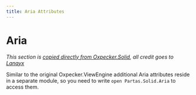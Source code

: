 ```yaml
---
title: Aria Attributes
---
```


# Aria

_This section is [copied directly from Oxpecker.Solid](https://lanayx.github.io/Oxpecker/src/Oxpecker.Solid/#aria), all credit goes to [Lanayx](https://github.com/Lanayx)_

Similar to the original Oxpecker.ViewEngine additional Aria attributes reside in a separate module, so you need to write `open Partas.Solid.Aria` to access them.
